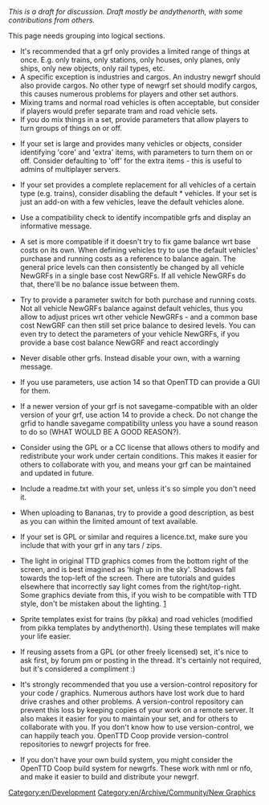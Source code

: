 ''This is a draft for discussion.  Draft mostly be andythenorth, with some contributions from others.''

This page needs grouping into logical sections.

* It's recommended that a grf only provides a limited range of things at once.  E.g. only trains, only stations, only houses, only planes, only ships, only new objects, only rail types, etc.  
* A specific exception is industries and cargos.  An industry newgrf should also provide cargos.  No other type of newgrf set should modify cargos, this causes numerous problems for players and other set authors.
* Mixing trams and normal road vehicles is often acceptable, but consider if players would prefer separate tram and road vehicle sets.
* If you do mix things in a set, provide parameters that allow players to turn groups of things on or off.

* If your set is large and provides many vehicles or objects, consider identifying 'core' and 'extra' items, with parameters to turn them on or off.  Consider defaulting to 'off' for the extra items - this is useful to admins of multiplayer servers.

* If your set provides a complete replacement for all vehicles of a certain type (e.g. trains), consider disabling the default * vehicles.  If your set is just an add-on with a few vehicles, leave the default vehicles alone.

* Use a compatibility check to identify incompatible grfs and display an informative message.

* A set is more compatible if it doesn't try to fix game balance wrt base costs on its own. When defining vehicles try to use the default vehicles' purchase and running costs as a reference to balance again. The general price levels can then consistently be changed by all vehicle NewGRFs in a single base cost NewGRFs. If all vehicle NewGRFs do that, there'll be no balance issue between them.

* Try to provide a parameter switch for both purchase and running costs. Not all vehicle NewGRFs balance against default vehicles, thus you allow to adjust prices wrt other vehicle NewGRFs - and a common base cost NewGRF can then still set price balance to desired levels. You can even try to detect the parameters of your vehicle NewGRFs, if you provide a base cost balance NewGRF and react accordingly

* Never disable other grfs.  Instead disable your own, with a warning message.

* If you use parameters, use action 14 so that OpenTTD can provide a GUI for them.

* If a newer version of your grf is not savegame-compatible with an older version of your grf, use action 14 to provide a check.  Do not change the grfid to handle savegame compatibility unless you have a sound reason to do so (WHAT WOULD BE A GOOD REASON?).

* Consider using the GPL or a CC license that allows others to modify and redistribute your work under certain conditions.  This makes it easier for others to collaborate with you, and means your grf can be maintained and updated in future.

* Include a readme.txt with your set, unless it's so simple you don't need it.

* When uploading to Bananas, try to provide a good description, as best as you can within the limited amount of text available.

* If your set is GPL or similar and requires a licence.txt, make sure you include that with your grf in any tars / zips.

* The light in original TTD graphics comes from the bottom right of the screen, and is best imagined as 'high up in the sky'.  Shadows fall towards the top-left of the screen.  There are tutorials and guides elsewhere that incorrectly say light comes from the right/top-right.  Some graphics deviate from this, if you wish to be compatible with TTD style, don't be mistaken about the lighting. [http://www.tt-forums.net/download/file.php?id=38433]

* Sprite templates exist for trains (by pikka) and road vehicles (modified from pikka templates by andythenorth).  Using these templates will make your life easier.

* If reusing assets from a GPL (or other freely licensed) set, it's nice to ask first, by forum pm or posting in the thread.  It's certainly not required, but it's considered a compliment :)

* It's strongly recommended that you use a version-control repository for your code / graphics.  Numerous authors have lost work due to hard drive crashes and other problems.  A version-control repository can prevent this loss by keeping copies of your work on a remote server.  It also makes it easier for you to maintain your set, and for others to collaborate with you.  If you don't know how to use version-control, we can happily teach you.  OpenTTD Coop provide version-control repositories to newgrf projects for free.

* If you don't have your own build system, you might consider the OpenTTD Coop build system for newgrfs.  These work with nml or nfo, and make it easier to build and distribute your newgrf.

[[Category:en/Development]]
[[Category:en/Archive/Community/New Graphics]]